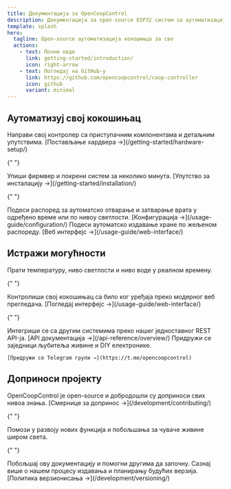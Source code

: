 ```yaml
---
title: Документација за OpenCoopControl
description: Документација за open-source ESP32 систем за аутоматизацију кокошињца.
template: splash
hero:
  tagline: Open-source аутоматизација кокошињца за све
  actions:
    - text: Почни овде
      link: getting-started/introduction/
      icon: right-arrow
    - text: Погледај на GitHub-у
      link: https://github.com/opencoopcontrol/coop-controller
      icon: github
      variant: minimal
---
```



## Аутоматизуј свој кокошињац

<CardGrid stagger>
  <Card title="Једноставно постављање хардвера" icon="setting">
    Направи свој контролер са приступачним компонентама и детаљним упутствима.
    [Постављање хардвера →](/getting-started/hardware-setup/)
  </Card>

{" "}

<Card title="Лака инсталација" icon="upload">
  Упиши фирмвер и покрени систем за неколико минута. [Упутство за инсталацију
  →](/getting-started/installation/)
</Card>

{" "}

<Card title="Аутоматска контрола врата" icon="puzzle">
  Подеси распоред за аутоматско отварање и затварање врата у одређено време или
  по нивоу светлости. [Конфигурација →](/usage-guide/configuration/)
</Card>

  <Card title="Распоред храњења" icon="clock">
    Подеси аутоматско издавање хране по жељеном распореду.
    [Веб интерфејс →](/usage-guide/web-interface/)
  </Card>
</CardGrid>

## Истражи могућности

<CardGrid>
  <Card title="Пратње окружења" icon="temperature">
    Прати температуру, ниво светлости и ниво воде у реалном времену.
  </Card>

{" "}

<Card title="Веб интерфејс" icon="laptop">
  Контролиши свој кокошињац са било ког уређаја преко модерног веб прегледача.
  [Погледај интерфејс →](/usage-guide/web-interface/)
</Card>

{" "}

<Card title="API приступ" icon="server">
  Интегриши се са другим системима преко нашег једноставног REST API-ја. [API
  документација →](/api-reference/overview/)
</Card>

<Card title="Подршка заједнице" icon="message-square">
    Придружи се заједници љубитеља живине и DIY електронике.
    
    [Придружи се Telegram групи →](https://t.me/opencoopcontrol)
  </Card>
</CardGrid>

## Доприноси пројекту

<CardGrid>
  <Card title="Отворен код" icon="github">
    OpenCoopControl је open-source и добродошли су доприноси свих нивоа знања.
    [Смернице за допринос →](/development/contributing/)
  </Card>

{" "}

<Card title="Развој функција" icon="pen">
  Помози у развоју нових функција и побољшања за чуваче живине широм света.
</Card>

{" "}

<Card title="Документација" icon="document">
  Побољшај ову документацију и помогни другима да започну.
</Card>

  <Card title="Верзионисање" icon="seti:versioning">
    Сазнај више о нашем процесу издавања и планирању будућих верзија.
    [Политика верзионисања →](/development/versioning/)
  </Card>
</CardGrid>
